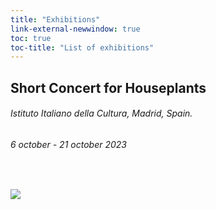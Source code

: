 ```yaml
---
title: "Exhibitions"
link-external-newwindow: true
toc: true
toc-title: "List of exhibitions"
---
```


## Short Concert for Houseplants
###### Istituto Italiano della Cultura, Madrid, Spain.
###### 6 october - 21 october 2023
<br>
<div>
  <img src="images/short_concert_for_houseplants-madrid2023.jpg" class="grid-gallery-image-pic"/>
</div>
